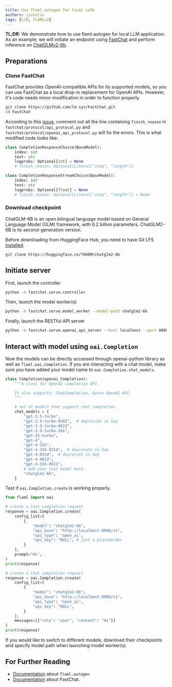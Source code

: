 ```yaml
---
title: Use flaml.autogen for local LLMs
authors: jialeliu
tags: [LLM, FLAMLv2]
---
```

**TL;DR:**
We demonstrate how to use flaml.autogen for local LLM application. As an example, we will initiate an endpoint using [FastChat](https://github.com/lm-sys/FastChat) and perform inference on [ChatGLMv2-6b](https://github.com/THUDM/ChatGLM2-6B).

## Preparations

### Clone FastChat

FastChat provides OpenAI-compatible APIs for its supported models, so you can use FastChat as a local drop-in replacement for OpenAI APIs. However, it's code needs minor modification in order to function properly.

```bash
git clone https://github.com/lm-sys/FastChat.git
cd FastChat
```

According to this [issue](https://github.com/lm-sys/FastChat/issues/1641), comment out all the line containing `finish_reason` in `fastchat/protocol/api_protocal.py` and `fastchat/protocol/openai_api_protocol.py` will fix the errors. This is what modified code looks like:

```python
class CompletionResponseChoice(BaseModel):
    index: int
    text: str
    logprobs: Optional[int] = None
    # finish_reason: Optional[Literal["stop", "length"]]

class CompletionResponseStreamChoice(BaseModel):
    index: int
    text: str
    logprobs: Optional[float] = None
    # finish_reason: Optional[Literal["stop", "length"]] = None
```

### Download checkpoint

ChatGLM-6B is an open bilingual language model based on General Language Model (GLM) framework, with 6.2 billion parameters. ChatGLM2-6B is its second-generation version.

Before downloading from HuggingFace Hub, you need to have Git LFS [installed](https://docs.github.com/en/repositories/working-with-files/managing-large-files/installing-git-large-file-storage).

```bash
git clone https://huggingface.co/THUDM/chatglm2-6b
```

## Initiate server

First, launch the controller

```bash
python -m fastchat.serve.controller
```

Then, launch the model worker(s)

```bash
python -m fastchat.serve.model_worker --model-path chatglm2-6b
```

Finally, launch the RESTful API server

```bash
python -m fastchat.serve.openai_api_server --host localhost --port 8000
```

## Interact with model using `oai.Completion`

Now the models can be directly accessed through openai-python library as well as `flaml.oai.Completion`. If you are interacting with a chat model, make sure you have added your model name to `oai.Completion.chat_models`.

```python
class Completion(openai_Completion):
    """A class for OpenAI completion API.

    It also supports: ChatCompletion, Azure OpenAI API.
    """

    # set of models that support chat completion
    chat_models = {
        "gpt-3.5-turbo",
        "gpt-3.5-turbo-0301",  # deprecate in Sep
        "gpt-3.5-turbo-0613",
        "gpt-3.5-turbo-16k",
        "gpt-35-turbo",
        "gpt-4",
        "gpt-4-32k",
        "gpt-4-32k-0314",  # deprecate in Sep
        "gpt-4-0314",  # deprecate in Sep
        "gpt-4-0613",
        "gpt-4-32k-0613",
        # Add your chat model here
        "chatglm2-6b",
    }
```

Test if `oai.Completion.create` is working properly.

```python
from flaml import oai

# create a text completion request
response = oai.Completion.create(
    config_list=[
        {
            "model": "chatglm2-6b",
            "api_base": "http://localhost:8000/v1",
            "api_type": "open_ai",
            "api_key": "NULL", # just a placeholder
        }
    ],
    prompt="Hi",
)
print(response)

# create a chat completion request
response = oai.Completion.create(
    config_list=[
        {
            "model": "chatglm2-6b",
            "api_base": "http://localhost:8000/v1",
            "api_type": "open_ai",
            "api_key": "NULL",
        }
    ],
    messages=[{"role": "user", "content": "Hi"}]
)
print(response)
```

If you would like to switch to different models, download their checkpoints and specify model path when launching model worker(s). 

## For Further Reading

* [Documentation](/docs/Use-Cases/Auto-Generation) about `flaml.autogen`
* [Documentation](https://github.com/lm-sys/FastChat) about FastChat.
